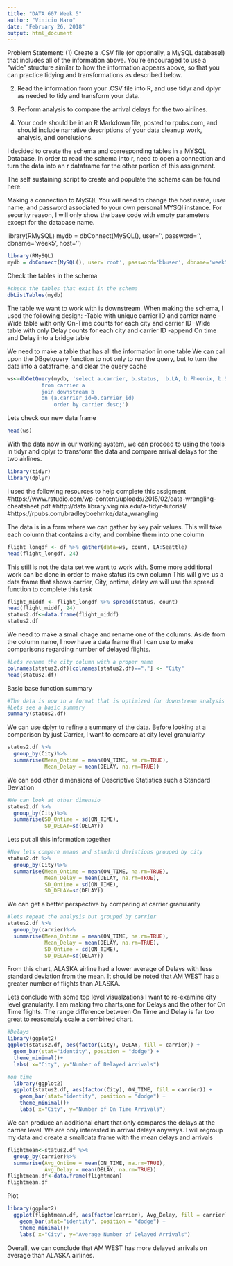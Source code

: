---
title: "DATA 607 Week 5"
author: "Vinicio Haro"
date: "February 26, 2018"
output: html_document
---

Problem Statement:
(1) Create a .CSV file (or optionally, a MySQL database!) that includes all of the information above.
You're encouraged to use a "wide" structure similar to how the information appears above, so
that you can practice tidying and transformations as described below.

(2) Read the information from your .CSV file into R, and use tidyr and dplyr as needed to tidy
and transform your data.

(3) Perform analysis to compare the arrival delays for the two airlines.

(4) Your code should be in an R Markdown file, posted to rpubs.com, and should include narrative
descriptions of your data cleanup work, analysis, and conclusions. 

I decided to create the schema and corresponding tables in a MYSQL Database. In order to read the schema into r, need to open a connection and turn the data into an r dataframe for the other portion of this assignment. 

The self sustaining script to create and populate the schema can be found here:

Making a connection to MySQL
You will need to change the host name, user name, and password associated to your own personal MYSQl instance.
For security reason, I will only show the base code with empty parameters except for the database name.

library(RMySQL)
mydb = dbConnect(MySQL(), user='', password='', dbname='week5', host='')


```{r, include=FALSE}
library(RMySQL)
mydb = dbConnect(MySQL(), user='root', password='bbuser', dbname='week5', host='localhost')
```

Check the tables in the schema 
```{r}
#check the tables that exist in the schema 
dbListTables(mydb)
```

The table we want to work with is downstream. When making the schema, I used the following design:
-Table with unique carrier ID and carrier name 
-Wide table with only On-Time counts for each city and carrier ID
-Wide table with only Delay counts for each city and carrier ID
-append On time and Delay into a bridge table 

We need to make a table that has all the information in one table 
We can call upon the DBgetquery function to not only to run the query, but to turn the data into a dataframe, and clear the query cache 
```{r}
ws<-dbGetQuery(mydb, 'select a.carrier, b.status,  b.LA, b.Phoenix, b.SanDiego, b.SanFrancisco, b.Seattle
           from carrier a 
           join downstream b 
           on (a.carrier_id=b.carrier_id)
               order by carrier desc;')
```

Lets check our new data frame 
```{r}
head(ws)
```

With the data now in our working system, we can proceed to using the tools in tidyr and dplyr to transform the data and compare arrival delays for the two airlines. 

```{r}
library(tidyr)
library(dplyr)
```

I used the following resources to help complete this assigment 
#https://www.rstudio.com/wp-content/uploads/2015/02/data-wrangling-cheatsheet.pdf
#http://data.library.virginia.edu/a-tidyr-tutorial/
#https://rpubs.com/bradleyboehmke/data_wrangling

The data is in a form where we can gather by key pair values. 
This will take each column that contains a city, and combine them into one column
```{r}
flight_longdf <- df %>% gather(data=ws, count, LA:Seattle)
head(flight_longdf, 24)  
```

This still is not the data set we want to work with. Some more additional work can be done in order to make status its own column 
This will give us a data frame that shows carrier, City, ontime, delay 
we will use the spread function to complete this task 
```{r}
flight_middf <- flight_longdf %>% spread(status, count)
head(flight_middf, 24)
status2.df<-data.frame(flight_middf)
status2.df
```

We need to make a small chage and rename one of the columns. Aside from the column name, I now have a data frame that I can use to make comparisons regarding number of delayed flights. 

```{r}
#Lets rename the city column with a proper name 
colnames(status2.df)[colnames(status2.df)=="."] <- "City"
head(status2.df)

```

Basic base function summary 
```{r}
#The data is now in a format that is optimized for downstream analysis 
#Lets see a basic summary 
summary(status2.df)
```

We can use dplyr to refine a summary of the data. 
Before looking at a comparison by just Carrier, I want to compare at city level granularity 
```{r}
status2.df %>%
  group_by(City)%>% 
  summarise(Mean_Ontime = mean(ON_TIME, na.rm=TRUE),
            Mean_Delay = mean(DELAY, na.rm=TRUE))
```

We can add other dimensions of Descriptive Statistics such a Standard Deviation 
```{r}
#We can look at other dimensio
status2.df %>%
  group_by(City)%>% 
  summarise(SD_Ontime = sd(ON_TIME),
            SD_DELAY=sd(DELAY)) 
```

Lets put all this information together 
```{r}
#Now lets compare means and standard deviations grouped by city 
status2.df %>%
  group_by(City)%>% 
  summarise(Mean_Ontime = mean(ON_TIME, na.rm=TRUE),
            Mean_Delay = mean(DELAY, na.rm=TRUE), 
            SD_Ontime = sd(ON_TIME),
            SD_DELAY=sd(DELAY))
```

We can get a better perspective by comparing at carrier granularity 
```{r}
#lets repeat the analysis but grouped by carrier 
status2.df %>%
  group_by(carrier)%>% 
  summarise(Mean_Ontime = mean(ON_TIME, na.rm=TRUE),
            Mean_Delay = mean(DELAY, na.rm=TRUE), 
            SD_Ontime = sd(ON_TIME),
            SD_DELAY=sd(DELAY))
```

From this chart, ALASKA airline had a lower average of Delays with less standard deviation from the mean. It should be noted that AM WEST has a greater number of flights than ALASKA. 

Lets conclude with some top level visualzations 
I want to re-examine city level granularity. 
I am making two charts,one for Delays and the other for On Time flights. The range difference between On Time and Delay is far too great to reasonably scale a combined chart.
```{r}
#Delays
library(ggplot2)
ggplot(status2.df, aes(factor(City), DELAY, fill = carrier)) + 
  geom_bar(stat="identity", position = "dodge") + 
  theme_minimal()+
  labs( x="City", y="Number of Delayed Arrivals")
```

```{r}
#on time 
  library(ggplot2)
  ggplot(status2.df, aes(factor(City), ON_TIME, fill = carrier)) + 
    geom_bar(stat="identity", position = "dodge") + 
    theme_minimal()+
    labs( x="City", y="Number of On Time Arrivals")
```

We can produce an additional chart that only compares the delays at the carrier level. We are only interested in arrival delays anyways. 
I will regroup my data and create a smalldata frame with the mean delays and arrivals 
```{r}
flightmean<-status2.df %>%
  group_by(carrier)%>% 
  summarise(Avg_Ontime = mean(ON_TIME, na.rm=TRUE),
            Avg_Delay = mean(DELAY, na.rm=TRUE))
flightmean.df<-data.frame(flightmean)
flightmean.df
```

Plot
```{r}
library(ggplot2)
  ggplot(flightmean.df, aes(factor(carrier), Avg_Delay, fill = carrier)) + 
    geom_bar(stat="identity", position = "dodge") + 
    theme_minimal()+
    labs( x="City", y="Average Number of Delayed Arrivals")
```

Overall, we can conclude that AM WEST has more delayed arrivals on average than ALASKA airlines. 
